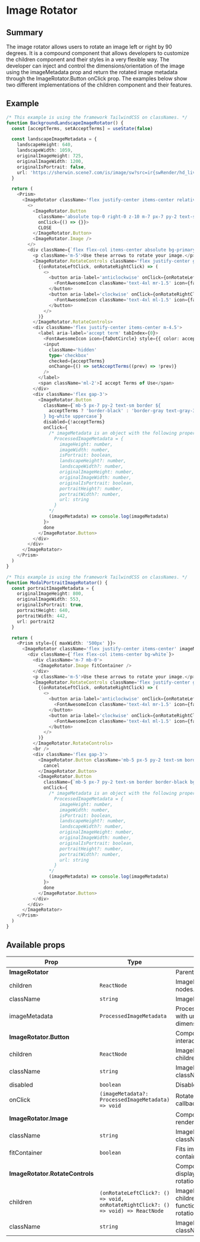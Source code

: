 ---
---

# Image Rotator

## Summary

The image rotator allows users to rotate an image left or right by 90 degrees. It is a compound component that allows developers to customize the children component and their styles in a very flexible way. The developer can inject and control the dimensions/orientation of the image using the imageMetadata prop and return the rotated image metadata through the ImageRotator.Button onClick prop. The examples below show two different implementations of the children component and their features.

## Example

```typescript live
/* This example is using the framework TailwindCSS on classNames. */
function BackgroundLandscapeImageRotator() {
  const [acceptTerms, setAcceptTerms] = useState(false)

  const landscapeImageMetadata = {
    landscapeHeight: 640,
    landscapeWidth: 1059,
    originalImageHeight: 725,
    originalImageWidth: 1200,
    originalIsPortrait: false,
    url: 'https://sherwin.scene7.com/is/image/sw?src=ir{swRender/hd_livingroom2?wid=1200}&qlt=92'
  }

  return (
    <Prism>
      <ImageRotator className='flex justify-center items-center relative' imageMetadata={landscapeImageMetadata}>
        <>
          <ImageRotator.Button
            className='absolute top-0 right-0 z-10 m-7 px-7 py-2 text-sm border border-black bg-white'
            onClick={() => {}}>
            CLOSE
          </ImageRotator.Button>
          <ImageRotator.Image />
        </>
        <div className={`flex flex-col items-center absolute bg-primaryBg`}>
          <p className='m-5'>Use these arrows to rotate your image.</p>
          <ImageRotator.RotateControls className='flex justify-center gap-2'>
            {(onRotateLeftClick, onRotateRightClick) => (
              <>
                <button aria-label='anticlockwise' onClick={onRotateLeftClick}>
                  <FontAwesomeIcon className='text-4xl mr-1.5' icon={faUndo} />
                </button>
                <button aria-label='clockwise' onClick={onRotateRightClick}>
                  <FontAwesomeIcon className='text-4xl ml-1.5' icon={faRedo} />
                </button>
              </>
            )}
          </ImageRotator.RotateControls>
          <div className='flex justify-center items-center m-4.5'>
            <label aria-label='accept term' tabIndex={0}>
              <FontAwesomeIcon icon={faDotCircle} style={{ color: acceptTerms ? '#2cabe1' : '#e5e5e5' }} size='lg' />
              <input
                className='hidden'
                type='checkbox'
                checked={acceptTerms}
                onChange={() => setAcceptTerms((prev) => !prev)}
              />
            </label>
            <span className='ml-2'>I accept Terms of Use</span>
          </div>
          <div className='flex gap-3'>
            <ImageRotator.Button
              className={`mb-5 px-7 py-2 text-sm border ${
                acceptTerms ? 'border-black' : 'border-gray text-gray-300'
              } bg-white uppercase`}
              disabled={!acceptTerms}
              onClick={
                /* imageMetadata is an object with the following properties type:
                  ProcessedImageMetadata = {
                    imageHeight: number,
                    imageWidth: number,
                    isPortrait: boolean,
                    landscapeHeight?: number,
                    landscapeWidth?: number,
                    originalImageHeight: number,
                    originalImageWidth: number,
                    originalIsPortrait: boolean,
                    portraitHeight?: number,
                    portraitWidth?: number,
                    url: string
                  }
                */
                (imageMetadata) => console.log(imageMetadata)
              }>
              done
            </ImageRotator.Button>
          </div>
        </div>
      </ImageRotator>
    </Prism>
  )
}
```

```typescript live
/* This example is using the framework TailwindCSS on classNames. */
function ModalPortraitImageRotator() {
  const portraitImageMetadata = {
    originalImageHeight: 800,
    originalImageWidth: 553,
    originalIsPortrait: true,
    portraitHeight: 640,
    portraitWidth: 442,
    url: portrait2
  }

  return (
    <Prism style={{ maxWidth: '500px' }}>
      <ImageRotator className='flex justify-center items-center' imageMetadata={portraitImageMetadata}>
        <div className={`flex flex-col items-center bg-white`}>
          <div className='m-7 mb-0'>
            <ImageRotator.Image fitContainer />
          </div>
          <p className='m-5'>Use these arrows to rotate your image.</p>
          <ImageRotator.RotateControls className='flex justify-center gap-2'>
            {(onRotateLeftClick, onRotateRightClick) => (
              <>
                <button aria-label='anticlockwise' onClick={onRotateLeftClick}>
                  <FontAwesomeIcon className='text-4xl mr-1.5' icon={faUndo} />
                </button>
                <button aria-label='clockwise' onClick={onRotateRightClick}>
                  <FontAwesomeIcon className='text-4xl ml-1.5' icon={faRedo} />
                </button>
              </>
            )}
          </ImageRotator.RotateControls>
          <br />
          <div className='flex gap-3'>
            <ImageRotator.Button className='mb-5 px-5 py-2 text-sm border border-black uppercase' onClick={() => {}}>
              cancel
            </ImageRotator.Button>
            <ImageRotator.Button
              className={`mb-5 px-7 py-2 text-sm border border-black bg-white uppercase`}
              onClick={
                /* imageMetadata is an object with the following properties type:
                  ProcessedImageMetadata = {
                    imageHeight: number,
                    imageWidth: number,
                    isPortrait: boolean,
                    landscapeHeight?: number,
                    landscapeWidth?: number,
                    originalImageHeight: number,
                    originalImageWidth: number,
                    originalIsPortrait: boolean,
                    portraitHeight?: number,
                    portraitWidth?: number,
                    url: string
                  }
                */
                (imageMetadata) => console.log(imageMetadata)
              }>
              done
            </ImageRotator.Button>
          </div>
        </div>
      </ImageRotator>
    </Prism>
  )
}
```

## Available props

| Prop                               | Type                                                                             | Description                                                                             |          |
| ---------------------------------- | -------------------------------------------------------------------------------- | --------------------------------------------------------------------------------------- | -------- |
| <b>ImageRotator</b>                |                                                                                  | Parent component.                                                                       | Required |
| children                           | `ReactNode`                                                                      | ImageRotator children nodes.                                                            | Optional |
| className                          | `string`                                                                         | ImageRotator className.                                                                 | Optional |
| imageMetadata                      | `ProcessedImageMetadata`                                                         | Processed image metadata with url and their dimensions.                                 | Required |
| <b>ImageRotator.Button</b>         |                                                                                  | Compound component for interaction button.                                              | Optional |
| children                           | `ReactNode`                                                                      | ImageRotator.Button children nodes.                                                     | Optional |
| className                          | `string`                                                                         | ImageRotator.Button className.                                                          | Optional |
| disabled                           | `boolean`                                                                        | Disables button.                                                                        | Optional |
| onClick                            | `(imageMetadata?: ProcessedImageMetadata) => void`                               | Rotated ImageMetadata callback function.                                                | Optional |
| <b>ImageRotator.Image</b>          |                                                                                  | Compound component to render image.                                                     | Optional |
| className                          | `string`                                                                         | ImageRotator.Image className.                                                           | Optional |
| fitContainer                       | `boolean`                                                                        | Fits image on parent container.                                                         | Optional |
| <b>ImageRotator.RotateControls</b> |                                                                                  | Compound component to display/control image rotation controller.                        | Optional |
| children                           | `(onRotateLeftClick?: () => void, onRotateRightClick?: () => void) => ReactNode` | ImageRotator.RotateControls children nodes callback function to control image rotation. | Optional |
| className                          | `string`                                                                         | ImageRotator.RotateControls className.                                                  | Optional |
